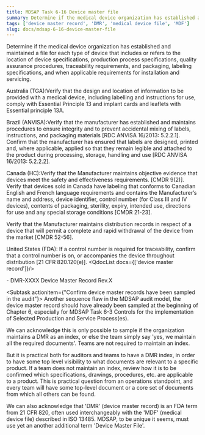 ```yaml
---
title: MDSAP Task 6-16 Device master file
summary: Determine if the medical device organization has established and maintained a file for each type of device that includes or refers to the location of device specifications, production process specifications, quality assurance procedures, traceability requirements, and packaging, labeling specifications, and when applicable requirements for installation and servicing.
tags: ['device master record', 'DMR', 'medical device file', 'MDF']
slug: docs/mdsap-6-16-device-master-file
---
```


<RegLang>
Determine if the medical device organization has established and maintained a file for each type of device that includes or refers to the location of device specifications, production process specifications, quality assurance procedures, traceability requirements, and packaging, labeling specifications, and when applicable requirements for installation and servicing.

Australia (TGA):Verify that the design and location of information to be provided with a medical device, including labelling and instructions for use, comply with Essential Principle 13 and implant cards and leaflets with Essential principle 13A.

Brazil (ANVISA):Verify that the manufacturer has established and maintains procedures to ensure integrity and to prevent 
accidental mixing of labels, instructions, and packaging materials [RDC ANVISA 16/2013: 5.2.2.1].
Confirm that the manufacturer has ensured that labels are designed, printed and, where applicable, applied so 
that they remain legible and attached to the product during processing, storage, handling and use [RDC ANVISA 16/2013: 5.2.2.2].

Canada (HC):Verify that the Manufacturer maintains objective evidence that devices meet the safety and effectiveness 
requirements. [CMDR 9(2)].
Verify that devices sold in Canada have labeling that conforms to Canadian English and French language requirements and contains the Manufacturer’s name and address, device identifier, control number (for Class III and IV devices), contents of packaging, sterility, expiry, intended use, directions for use and any special storage conditions [CMDR 21-23]. 

Verify that the Manufacturer maintains distribution records in respect of a device that will permit a complete and rapid withdrawal of the device from the market [CMDR 52-56].

United States (FDA): If a control number is required for traceability, confirm that a control number is on, or accompanies the device throughout distribution [21 CFR 820.120(e)].
</RegLang>
<QdocList docs={['device master record']}/>

<ReportLang>
- DMR-XXXX Device Master Record Rev.X
</ReportLang>

<Subtask actionitem={"Confirm device master records have been sampled in the audit"}>
Another sequence flaw in the MDSAP audit model, the device master record should have already been sampled at the beginning of Chapter 6, especially for <QLink>MDSAP Task 6-3 Controls for the implementation of Selected Production and Service Process(es)</QLink>. 

We can acknowledge this is only possible to sample if the organization maintains a DMR as an index, or else the team simply say 'yes, we maintain all the required documents'. Teams are not required to maintain an index.

But it is practical both for auditors and teams to have a DMR index, in order to have some top level visibility to what documents are relevant to a specific product.  If a team does not maintain an index, review how it is to be confirmed which specifications, drawings, procedures, etc. are applicable to a product.  This is practical question from an operations standpoint, and every team will have some top-level document or a core set of documents from which all others can be found.

We can also acknowledge that 'DMR' (device master record) is an FDA term from 21 CFR 820, often used interchangeably with the 'MDF' (medical device file) described in ISO 13485.  MDSAP, to be unique it seems, must use yet an another additional term 'Device Master File'. 
</Subtask>



